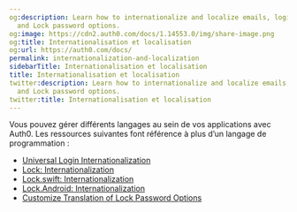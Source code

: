 ```yaml
---
og:description: Learn how to internationalize and localize emails, login prompts,
  and Lock password options.
og:image: https://cdn2.auth0.com/docs/1.14553.0/img/share-image.png
og:title: Internationalisation et localisation
og:url: https://auth0.com/docs/
permalink: internationalization-and-localization
sidebarTitle: Internationalisation et localisation
title: Internationalisation et localisation
twitter:description: Learn how to internationalize and localize emails, login prompts,
  and Lock password options.
twitter:title: Internationalisation et localisation
---
```


Vous pouvez gérer différents langages au sein de vos applications avec Auth0. Les ressources suivantes font référence à plus d’un langage de programmation :

* [Universal Login Internationalization](/docs/customize/internationalization-and-localization/universal-login-internationalization)
* [Lock: Internationalization](/docs/customize/internationalization-and-localization/lock-internationalization)
* [Lock.swift: Internationalization](/docs/customize/internationalization-and-localization/lock-swift-internationalization)
* [Lock.Android: Internationalization](/docs/customize/internationalization-and-localization/lock-android-internationalization)
* [Customize Translation of Lock Password Options](/docs/customize/internationalization-and-localization/password-options-translation)